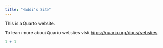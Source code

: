 ```yaml
---
title: "Haddi's Site"
---
```


This is a Quarto website.

To learn more about Quarto websites visit <https://quarto.org/docs/websites>.

```r
1 + 1
```
